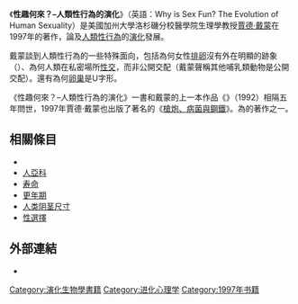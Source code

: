{{Infobox book
| name          = 性趣何來？
| title_orig    = Why Is Sex Fun?
| translator    = 
| image         = <!--Why Is Sex Fun.jpg-->
| caption       = 
| author        = [[賈德·戴蒙|賈德·戴蒙]]
| cover_artist  = 
| country       = 美國
| language      = 英文
| subject       = 
| series        = {{le|科學大師系列|Science Masters series}}
| publisher     = {{le|基礎書籍出版社|Basic Books}}
| release_date  = 1997
| media_type    = Print
| pages         = 165
| isbn          = 0-465-03127-7

| dewey= 306.7 21
| congress= HQ21 .D48 1997
| oclc= 35750426
| preceded_by   = {{le|第三種黑猩猩|The Third Chimpanzee: The Evolution and Future of the Human Animal}}
| followed_by   = [[槍炮、病菌與鋼鐵|槍炮、病菌與鋼鐵]]
}}

《'''性趣何來？–人類性行為的演化'''》（英語：Why is Sex Fun? The Evolution of Human Sexuality）是美國加州大學洛杉磯分校醫學院生理學教授[[賈德·戴蒙|賈德·戴蒙]]在1997年的著作，論及[[人類性行為|人類性行為]]的[[演化|演化]]發展。

戴蒙談到人類性行為的一些特殊面向，包括為何女性[[排卵|排卵]]沒有外在明顯的跡象（{{le|隱蔽排卵|Concealed ovulation}}）、為何人類在私密場所[[性交|性交]]，而非公開交配（戴蒙聲稱其他哺乳類動物是公開交配）。還有為何[[卵巢|卵巢]]是U字形。

《性趣何來？–人類性行為的演化》一書和戴蒙的上一本作品《{{le|第三種黑猩猩|The Third Chimpanzee}}》（1992）相隔五年問世，1997年賈德·戴蒙也出版了著名的《[[槍炮、病菌與鋼鐵|槍炮、病菌與鋼鐵]]》。為{{le|科學大師系列|Science Masters series}}的著作之一。

==相關條目==
*{{le|隱蔽排卵|Concealed ovulation}}
*[[人亞科|人亞科]]
*[[寿命|寿命]]
*[[更年期|更年期]]
*[[人类阴茎尺寸|人类阴茎尺寸]]
*[[性選擇|性選擇]]

==外部連結==
*{{cite web |url=http://www.nybooks.com/articles/1122 |title=Go Milk a Fruit Bat! - The New York Review of Books |accessdate=2008-03-20 |last=Jones |first=Steve |date=July 17, 1997 |publisher=''The New York Review of Books'' Fee or Subscription Access Only |quote=Jared Diamond's book sets out to evolutionize sex. |archive-date=2008-12-02 |archive-url=https://web.archive.org/web/20081202170457/http://www.nybooks.com/articles/1122 |dead-url=no }}

{{Evolutionary psychology}}
{{出版小作品}}

[[Category:演化生物學書籍|Category:演化生物學書籍]]
[[Category:进化心理学|Category:进化心理学]]
[[Category:1997年书籍|Category:1997年书籍]]